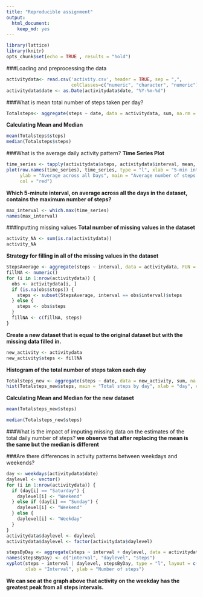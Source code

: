 ```yaml
---
title: "Reproducible assignment"
output: 
  html_document: 
    keep_md: yes
---
```

```r
library(lattice)
library(knitr)
opts_chunk$set(echo = TRUE , results = "hold")
```

###Loading and preprocessing the data

```r
activitydata<- read.csv('activity.csv', header = TRUE, sep = ",",
                        colClasses=c("numeric", "character", "numeric"))
activitydata$date <- as.Date(activitydata$date, "%Y-%m-%d")
```
###What is mean total number of steps taken per day?

```r
Totalsteps<- aggregate(steps ~ date, data = activitydata, sum, na.rm = TRUE)
```
**Calculating Mean and Median**
```r
mean(Totalsteps$steps)
median(Totalsteps$steps)
```
###What is the average daily activity pattern?
**Time Series Plot**
```r
time_series <- tapply(activitydata$steps, activitydata$interval, mean, na.rm = TRUE)
plot(row.names(time_series), time_series, type = "l", xlab = "5-min interval", 
     ylab = "Average across all Days", main = "Average number of steps taken", 
     col = "red")
```

**Which 5-minute interval, on average across all the days in the dataset, contains the maximum number of steps?**
```r
max_interval <- which.max(time_series)
names(max_interval)
```
###Inputting missing values
**Total number of missing values in the dataset**   
```r
activity_NA <- sum(is.na(activitydata))
activity_NA
```
**Strategy for filling in all of the missing values in the dataset**
```r
StepsAverage <- aggregate(steps ~ interval, data = activitydata, FUN = mean)
fillNA <- numeric()
for (i in 1:nrow(activitydata)) {
  obs <- activitydata[i, ]
  if (is.na(obs$steps)) {
    steps <- subset(StepsAverage, interval == obs$interval)$steps
  } else {
    steps <- obs$steps
  }
  fillNA <- c(fillNA, steps)
}  
```
**Create a new dataset that is equal to the original dataset but with the missing data filled in.** 
```r
new_activity <- activitydata
new_activity$steps <- fillNA
```
**Histogram of the total number of steps taken each day** 
```r
Totalsteps_new <- aggregate(steps ~ date, data = new_activity, sum, na.rm = TRUE)
hist(Totalsteps_new$steps, main = "Total steps by day", xlab = "day", col = "red")
```

**Calculating Mean and Median for the new dataset**
```r
mean(Totalsteps_new$steps)

median(Totalsteps_new$steps)
```

###What is the impact of imputing missing data on the estimates of the total daily number of steps?
**we observe that after replacing the mean is the same but the median is different**

###Are there differences in activity patterns between weekdays and weekends?
```r
day <- weekdays(activitydata$date)
daylevel <- vector()
for (i in 1:nrow(activitydata)) {
  if (day[i] == "Saturday") {
    daylevel[i] <- "Weekend"
  } else if (day[i] == "Sunday") {
    daylevel[i] <- "Weekend"
  } else {
    daylevel[i] <- "Weekday"
  }
}
activitydata$daylevel <- daylevel
activitydata$daylevel <- factor(activitydata$daylevel)

stepsByDay <- aggregate(steps ~ interval + daylevel, data = activitydata, mean)
names(stepsByDay) <- c("interval", "daylevel", "steps")
xyplot(steps ~ interval | daylevel, stepsByDay, type = "l", layout = c(1, 2), 
       xlab = "Interval", ylab = "Number of steps")

```

**We can see at the graph above that activity on the weekday has the greatest peak from all steps intervals.**
